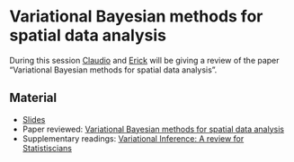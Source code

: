 # Variational Bayesian methods for spatial data analysis

During this session [Claudio](https://claudiofronterre.github.io/) and [Erick](https://erickchacon.github.io/) will be giving a review of the paper "Variational Bayesian methods for spatial data analysis".

## Material
* [Slides]()
* Paper reviewed: [Variational Bayesian methods for spatial data analysis]()
* Supplementary readings: [Variational Inference: A review for Statistiscians]()

